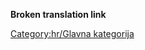 '''Broken translation link'''{{en/-}}
{{en/Bilingual box| Hr
| ---.
| ''This category contains material relating to various administration aspects of the OpenTTD Wiki.''}}


[[Category:hr/Glavna kategorija]]